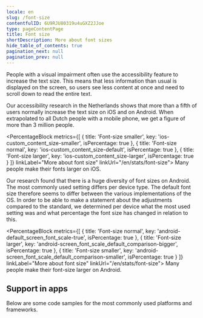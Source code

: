 ```yaml
---
locale: en
slug: /font-size
contentfulID: 6U9RJU80319u4uGXZ2JJoe
type: pageContentPage
title: Font size
shortDescription: More about font sizes
hide_table_of_contents: true
pagination_next: null
pagination_prev: null
---
```


People with a visual impairment often use the accessibility feature to increase the text size. This means that less information than usual is displayed on the screen, so users see less content at once and need to scroll down to read the entire text.

Our accessibility research in the Netherlands shows that more than a fifth of users normally increase the text size on iOS and on Android. When extrapolated to all Dutch people with a mobile phone, we get a figure of more than 3 million people.

<PercentageBlock
  metrics={[
    { title: 'Font-size smaller', key: 'ios-custom_content_size-smaller', isPercentage: true },
    { title: 'Font-size normal', key: 'ios-custom_content_size-default', isPercentage: true },
    { title: 'Font-size larger', key: 'ios-custom_content_size-larger', isPercentage: true }
  ]}
  linkLabel="More about font size"
  linkUrl="/en/stats/font-size">
  Many people make their fonts larger on iOS.
</PercentageBlock>

Our research found that there is a huge diversity of font sizes on Android. The most commonly used setting differs per device type. The default font size therefore seems to differ between the various implementations of the OS. In order to be able to make a statement about the adjustments compared to the standard, we determined per device what the most used setting was and what percentage the font size has changed in relation to this.

<PercentageBlock
  metrics={[
    { title: 'Font-size normal', key: 'android-default_screen_font_scale-true', isPercentage: true },
    { title: 'Font-size larger', key: 'android-screen_font_scale_default_comparison-bigger', isPercentage: true },
    { title: 'Font-size smaller', key: 'android-screen_font_scale_default_comparison-smaller', isPercentage: true }
  ]}
  linkLabel="More about font size"
  linkUrl="/en/stats/font-size">
  Many people make their font-size larger on Android.
</PercentageBlock>

<Quote
  quote="Resizing texts is a necessity for me. "
  name="Edith"
  imageSrc="/img/light/Edith-s.jpg"
  alt="Picture of Edith"
  linkLabel="Read the interview with Edith"
  url="/en/articles/edith"
/>

## Support in apps

Below are some code samples for the most commonly used platforms and frameworks.

<CodeSample id="text-scale" locale="en"/>
